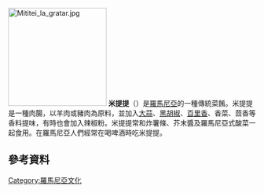 {{expand|time=2015-12-16T09:28:48+00:00}}
{{unreferenced|time=2015-12-16T09:28:48+00:00}}
[[File:Mititei_la_gratar.jpg|200px]]
'''米提提'''（{{lang-ro|Mititei}}）是[[羅馬尼亞|羅馬尼亞]]的一種傳統菜餚。米提提是一種肉腸，以羊肉或豬肉為原料，並加入[[大蒜|大蒜]]、[[黑胡椒|黑胡椒]]、[[百里香|百里香]]、香菜、茴香等香料提味，有時也會加入辣椒粉。米提提常和炸薯條、芥末醬及羅馬尼亞式酸菜一起食用。在羅馬尼亞人們經常在喝啤酒時吃米提提。
==參考資料==
{{Reflist}}
[[Category:羅馬尼亞文化|Category:羅馬尼亞文化]]